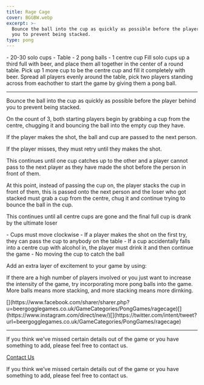 ```yaml
---
title: Rage Cage
cover: BGGBW.webp
excerpt: >-
  Bounce the ball into the cup as quickly as possible before the player behind
  you to prevent being stacked.
type: pong
---
```



<GameHero
  cover="/BeerGoggleGames/images/BGGBW.webp"
  alt="Rage Cage"
/>

<GameSection title="Equipment" icon="/BeerGoggleGames/images/liquor.webp">
-   20-30 solo cups
-   Table
-   2 pong balls
-   1 centre cup
</GameSection>

<GameSection title="Setup" icon="/BeerGoggleGames/images/settings.webp">
Fill solo cups up a third full with beer, and place them all together in the center of a round table. Pick up 1 more cup to be the centre cup and fill it completely with beer. Spread all players evenly around the table, pick two players standing across from eachother to start the game by giving them a pong ball.

* * *
</GameSection>

<GameSection title="Aim of the Game" icon="/BeerGoggleGames/images/target.webp">
<p>Bounce the ball into the cup as quickly as possible before the player behind you to prevent being stacked.</p>
</GameSection>

<GameSection title="How to Play" icon="/BeerGoggleGames/images/question.webp">
On the count of 3, both starting players begin by grabbing a cup from the centre, chugging it and bouncing the ball into the empty cup they have.

If the player makes the shot, the ball and cup are passed to the next person.

If the player misses, they must retry until they makes the shot.

This continues until one cup catches up to the other and a player cannot pass to the next player as they have made the shot before the person in front of them.

At this point, instead of passing the cup on, the player stacks the cup in front of them, this is passed onto the next person and the loser who got stacked must grab a cup from the centre, chug it and continue trying to bounce the ball in the cup.

This continues until all centre cups are gone and the final full cup is drank by the ultimate loser
</GameSection>

<GameSection title="Rules" icon="/BeerGoggleGames/images/rules.webp">
-   Cups must move clockwise
-   If a player makes the shot on the first try, they can pass the cup to anybody on the table
-   If a cup accidentally falls into a centre cup with alcohol in, the player must drink it and then continue the game
-   No moving the cup to catch the ball
</GameSection>

<GameSection title="Special Edition" icon="/BeerGoggleGames/images/special.webp">
<p>Add an extra layer of excitement to your game by using:</p>
</GameSection>

<GameSection title="**Multi-balls**" icon="/BeerGoggleGames/images/question.webp">
<p>If there are a high number of players involved or you just want to increase the intensity of the game, try incorporating more pong balls into the game. More balls means more stacking, and more stacking means more dirnking.</p>
</GameSection>

<GameSection title="Share This Page" icon="/BeerGoggleGames/images/question.webp">
[](https://www.facebook.com/sharer/sharer.php?u=beergogglegames.co.uk/GameCategories/PongGames/ragecage)[](https://www.instagram.com/direct/new/)[](https://twitter.com/intent/tweet?url=beergogglegames.co.uk/GameCategories/PongGames/ragecage)

* * *
</GameSection>

<GameSection title="Feedback" icon="/BeerGoggleGames/images/question.webp">
If you think we've missed certain details out of the game or you have something to add, please feel free to contact us.

  
  
  
[Contact Us](contact)
</GameSection>

<ShareButtons title="Rage Cage" />

<FeedbackCard>
<p>If you think we've missed certain details out of the game or you have something to add, please feel free to contact us.</p>
</FeedbackCard>
